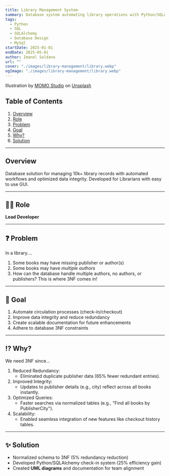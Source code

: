 ```yaml
---
title: Library Management System
summary: Database system automating library operations with Python/SQLAlchemy.
tags:
  - Python
  - SQL
  - SQLAlchemy
  - Database Design
  - MySql
startDate: 2025-01-01
endDate: 2025-05-01
author: Imanol Saldana
url: ""
cover: "./images/library-management/library.webp"
ogImage: "./images/library-management/library.webp"
---
```


Illustration by <a href="https://unsplash.com/@momostudioofficial?utm_content=creditCopyText&utm_medium=referral&utm_source=unsplash">MOMO Studio</a> on <a href="https://unsplash.com/illustrations/a-person-chooses-a-book-from-a-bookshelf-ZrqXzXI4new?utm_content=creditCopyText&utm_medium=referral&utm_source=unsplash">Unsplash</a>

## Table of Contents

1. [Overview](#overview)
2. [Role](#role)
3. [Problem](#problem)
4. [Goal](#goal)
5. [Why?](#why)
6. [Solution](#solution)

---

## Overview

Database solution for managing 10k+ library records with automated workflows and optimized data integrity. Developed for Librarians with easy to use GUI.

---

## 👨‍💻 Role

**Lead Developer**

---

## ❓ Problem

In a library....

1. Some books may have missing publisher or author(s)
2. Some books may have _multiple authors_
3. How can the database handle multiple authors, no authors, or publishers? This is where 3NF comes in!

---

## 🎯 Goal

1. Automate circulation processes (check-in/checkout)
2. Improve data integrity and reduce redundancy
3. Create scalable documentation for future enhancements
4. Adhere to database 3NF constraints

---

## ⁉️ Why?

We need 3NF since...

1. Reduced Redundancy:
   - Eliminated duplicate publisher data (65% fewer redundant entries).
2. Improved Integrity:
   - Updates to publisher details (e.g., city) reflect across all books instantly.
3. Optimized Queries:
   - Faster searches via normalized tables (e.g., "Find all books by PublisherCity").
4. Scalability:
   - Enabled seamless integration of new features like checkout history tables.

---

## ✨ Solution

- Normalized schema to 3NF (5% redundancy reduction)
- Developed Python/SQLAlchemy check-in system (25% efficiency gain)
- Created **UML diagrams** and documentation for team alignment
